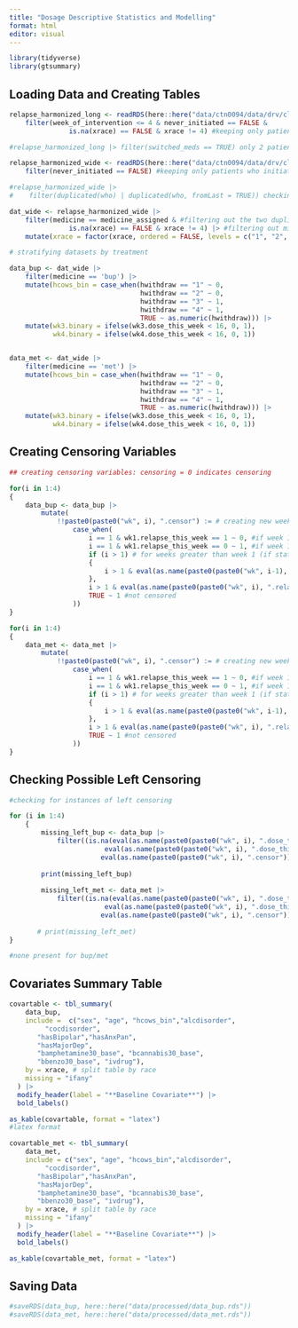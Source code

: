 ```yaml
---
title: "Dosage Descriptive Statistics and Modelling"
format: html
editor: visual
---
```


```r
library(tidyverse)
library(gtsummary)
```

## Loading Data and Creating Tables

```r
relapse_harmonized_long <- readRDS(here::here("data/ctn0094/data/drv/clean_weeks_with_relapse.rds")) |>
    filter(week_of_intervention <= 4 & never_initiated == FALSE &
               is.na(xrace) == FALSE & xrace != 4) #keeping only patients who initiated trt

#relapse_harmonized_long |> filter(switched_meds == TRUE) only 2 patients switched med, but occurred after first 4 weeks -> duplicated in wide data, these will be filtered later

relapse_harmonized_wide <- readRDS(here::here("data/ctn0094/data/drv/clean_patients_with_relapse_wide.rds")) |>
    filter(never_initiated == FALSE) #keeping only patients who initiated trt

#relapse_harmonized_wide |>
#    filter(duplicated(who) | duplicated(who, fromLast = TRUE)) checking instances of duplicates in wide data

dat_wide <- relapse_harmonized_wide |>
    filter(medicine == medicine_assigned & #filtering out the two duplicates
               is.na(xrace) == FALSE & xrace != 4) |> #filtering out missing and other races
    mutate(xrace = factor(xrace, ordered = FALSE, levels = c("1", "2", "3"))) # refactoring variables to 1, 2, 3 (since 4 was removed)

# stratifying datasets by treatment

data_bup <- dat_wide |>
    filter(medicine == 'bup') |>
    mutate(hcows_bin = case_when(hwithdraw == "1" ~ 0,
                                 hwithdraw == "2" ~ 0,
                                 hwithdraw == "3" ~ 1,
                                 hwithdraw == "4" ~ 1,
                                 TRUE ~ as.numeric(hwithdraw))) |>
    mutate(wk3.binary = ifelse(wk3.dose_this_week < 16, 0, 1),
           wk4.binary = ifelse(wk4.dose_this_week < 16, 0, 1)) 


data_met <- dat_wide |>
    filter(medicine == 'met') |>
    mutate(hcows_bin = case_when(hwithdraw == "1" ~ 0,
                                 hwithdraw == "2" ~ 0,
                                 hwithdraw == "3" ~ 1,
                                 hwithdraw == "4" ~ 1,
                                 TRUE ~ as.numeric(hwithdraw))) |>
    mutate(wk3.binary = ifelse(wk3.dose_this_week < 16, 0, 1),
           wk4.binary = ifelse(wk4.dose_this_week < 16, 0, 1)) 
```

## Creating Censoring Variables

```r
## creating censoring variables: censoring = 0 indicates censoring

for(i in 1:4)
{
    data_bup <- data_bup |>
        mutate(
            !!paste0(paste0("wk", i), ".censor") := # creating new weekly censor variable
                case_when(
                    i == 1 & wk1.relapse_this_week == 1 ~ 0, #if week 1 and relapse in week 1, then censor
                    i == 1 & wk1.relapse_this_week == 0 ~ 1, #if week 1 and no relapse, then no censor
                    if (i > 1) # for weeks greater than week 1 (if statement to avoid indexing error)
                    {
                        i > 1 & eval(as.name(paste0(paste0("wk", i-1), ".censor"))) == 0 ~ 0 # if not week 1 and previous week was censor, this week is censored
                    },
                    i > 1 & eval(as.name(paste0(paste0("wk", i), ".relapse_this_week"))) == 1 ~ 0, # if not week 1 and relapse this week, then censor
                    TRUE ~ 1 #not censored
                ))
}

for(i in 1:4)
{
    data_met <- data_met |>
        mutate(
            !!paste0(paste0("wk", i), ".censor") := # creating new weekly censor variable
                case_when(
                    i == 1 & wk1.relapse_this_week == 1 ~ 0, #if week 1 and relapse in week 1, then censor
                    i == 1 & wk1.relapse_this_week == 0 ~ 1, #if week 1 and no relapse, then no censor
                    if (i > 1) # for weeks greater than week 1 (if statement to avoid indexing error)
                    {
                        i > 1 & eval(as.name(paste0(paste0("wk", i-1), ".censor"))) == 0 ~ 0 # if not week 1 and previous week was censor, this week is censored
                    },
                    i > 1 & eval(as.name(paste0(paste0("wk", i), ".relapse_this_week"))) == 1 ~ 0, # if not week 1 and relapse this week, then censor
                    TRUE ~ 1 #not censored
                ))
}
```

## Checking Possible Left Censoring

```r
#checking for instances of left censoring

for (i in 1:4)
    {
        missing_left_bup <- data_bup |>
            filter((is.na(eval(as.name(paste0(paste0("wk", i), ".dose_this_week")))) | 
                        eval(as.name(paste0(paste0("wk", i), ".dose_this_week"))) == 0) & 
                       eval(as.name(paste0(paste0("wk", i), ".censor"))) == 1)
        
        print(missing_left_bup)
        
        missing_left_met <- data_met |>
            filter((is.na(eval(as.name(paste0(paste0("wk", i), ".dose_this_week")))) | 
                        eval(as.name(paste0(paste0("wk", i), ".dose_this_week"))) == 0) & 
                       eval(as.name(paste0(paste0("wk", i), ".censor"))) == 1)
        
       # print(missing_left_met)
}

#none present for bup/met
```

## Covariates Summary Table

```r
covartable <- tbl_summary(
    data_bup,
    include =  c("sex", "age", "hcows_bin","alcdisorder", 
         "cocdisorder",
       "hasBipolar","hasAnxPan",
       "hasMajorDep",
       "bamphetamine30_base", "bcannabis30_base",
       "bbenzo30_base", "ivdrug"),
    by = xrace, # split table by race
    missing = "ifany"
  ) |>
  modify_header(label = "**Baseline Covariate**") |>
  bold_labels() 

as_kable(covartable, format = "latex")
#latex format

covartable_met <- tbl_summary(
    data_met,
    include = c("sex", "age", "hcows_bin","alcdisorder", 
         "cocdisorder",
       "hasBipolar","hasAnxPan",
       "hasMajorDep",
       "bamphetamine30_base", "bcannabis30_base",
       "bbenzo30_base", "ivdrug"),
    by = xrace, # split table by race
    missing = "ifany"
  ) |>
  modify_header(label = "**Baseline Covariate**") |>
  bold_labels() 

as_kable(covartable_met, format = "latex")
```

## Saving Data

```r
#saveRDS(data_bup, here::here("data/processed/data_bup.rds"))
#saveRDS(data_met, here::here("data/processed/data_met.rds"))
```
